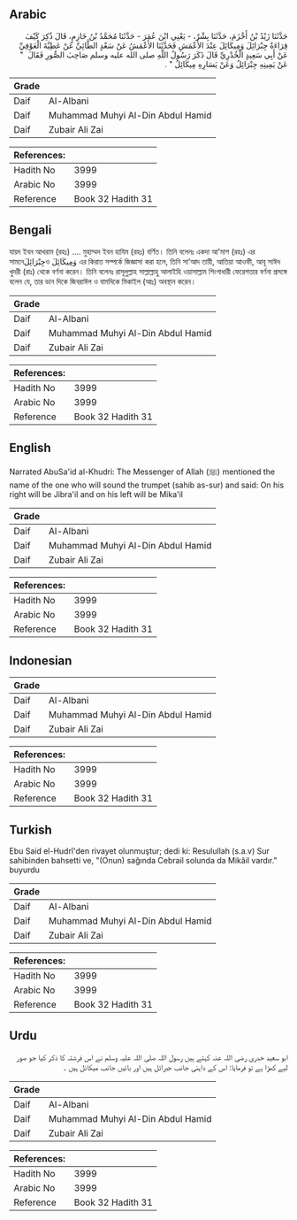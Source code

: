 ## Arabic


<div dir="rtl" lang="ar" style={{fontSize:'larger',backgroundColor:'#f8f9fa',padding:20}}>
حَدَّثَنَا زَيْدُ بْنُ أَخْزَمَ، حَدَّثَنَا بِشْرٌ، - يَعْنِي ابْنَ عُمَرَ - حَدَّثَنَا مُحَمَّدُ بْنُ خَازِمٍ، قَالَ ذُكِرَ كَيْفَ قِرَاءَةُ جِبْرَائِلَ وَمِيكَائِلَ عِنْدَ الأَعْمَشِ فَحَدَّثَنَا الأَعْمَشُ عَنْ سَعْدٍ الطَّائِيِّ عَنْ عَطِيَّةَ الْعَوْفِيِّ عَنْ أَبِي سَعِيدٍ الْخُدْرِيِّ قَالَ ذَكَرَ رَسُولُ اللَّهِ صلى الله عليه وسلم صَاحِبَ الصُّورِ فَقَالَ ‏ "‏ عَنْ يَمِينِهِ جِبْرَائِلُ وَعَنْ يَسَارِهِ مِيكَائِلُ ‏"‏ ‏.‏
</div>
<div style={{backgroundColor:'#f8f9fa',padding:20, marginBottom: 10}}><table> <thead> <tr> <th>Grade</th> <th></th> </tr> </thead> <tbody> <tr><td>Daif</td><td>Al-Albani</td></tr><tr><td>Daif</td><td>Muhammad Muhyi Al-Din Abdul Hamid</td></tr><tr><td>Daif</td><td>Zubair Ali Zai</td></tr></tbody></table><table> <thead> <tr> <th>References:</th> <th></th> </tr> </thead> <tbody><tr><td>Hadith No</td><td>3999</td></tr><tr><td>Arabic No</td><td>3999</td></tr><tr><td>Reference</td><td>Book 32 Hadith 31</td></tr></tbody></table></div>

## Bengali


<div dir="ltr" lang="bn" style={{fontSize:'larger',backgroundColor:'#f8f9fa',padding:20}}>
যায়দ ইবন আখরাম (রহঃ) .... মুহাম্মদ ইবন হাযিম (রহঃ) বর্ণিত। তিনি বলেনঃ একদা আ'মাশ (রহঃ) এর সামনেجِبْرَائِلَও وَمِيكَائِلَ এর কিরাত সম্পর্কে জিজ্ঞাসা করা হলে, তিনি সা’আদ তায়ী, আতিয়া আওফী, আবূ সাঈদ খুদরী (রাঃ) থেকে বর্ণনা করেন। তিনি বলেনঃ রাসূলুল্লাহ সাল্লাল্লাহু আলাইহি ওয়াসাল্লাম শিংগাধারী ফেরেশতার বর্ণনা প্রসঙ্গে বলেন যে, তার ডান দিকে জিবরাঈল ও বামদিকে মিকাইল (আঃ) অবস্থান করেন।
</div>
<div style={{backgroundColor:'#f8f9fa',padding:20, marginBottom: 10}}><table> <thead> <tr> <th>Grade</th> <th></th> </tr> </thead> <tbody> <tr><td>Daif</td><td>Al-Albani</td></tr><tr><td>Daif</td><td>Muhammad Muhyi Al-Din Abdul Hamid</td></tr><tr><td>Daif</td><td>Zubair Ali Zai</td></tr></tbody></table><table> <thead> <tr> <th>References:</th> <th></th> </tr> </thead> <tbody><tr><td>Hadith No</td><td>3999</td></tr><tr><td>Arabic No</td><td>3999</td></tr><tr><td>Reference</td><td>Book 32 Hadith 31</td></tr></tbody></table></div>

## English


<div dir="ltr" lang="en" style={{fontSize:'larger',backgroundColor:'#f8f9fa',padding:20}}>
Narrated AbuSa'id al-Khudri: The Messenger of Allah (ﷺ) mentioned the name of the one who will sound the trumpet (sahib as-sur) and said: On his right will be Jibra'il and on his left will be Mika'il
</div>
<div style={{backgroundColor:'#f8f9fa',padding:20, marginBottom: 10}}><table> <thead> <tr> <th>Grade</th> <th></th> </tr> </thead> <tbody> <tr><td>Daif</td><td>Al-Albani</td></tr><tr><td>Daif</td><td>Muhammad Muhyi Al-Din Abdul Hamid</td></tr><tr><td>Daif</td><td>Zubair Ali Zai</td></tr></tbody></table><table> <thead> <tr> <th>References:</th> <th></th> </tr> </thead> <tbody><tr><td>Hadith No</td><td>3999</td></tr><tr><td>Arabic No</td><td>3999</td></tr><tr><td>Reference</td><td>Book 32 Hadith 31</td></tr></tbody></table></div>

## Indonesian


<div dir="ltr" lang="id" style={{fontSize:'larger',backgroundColor:'#f8f9fa',padding:20}}>

</div>
<div style={{backgroundColor:'#f8f9fa',padding:20, marginBottom: 10}}><table> <thead> <tr> <th>Grade</th> <th></th> </tr> </thead> <tbody> <tr><td>Daif</td><td>Al-Albani</td></tr><tr><td>Daif</td><td>Muhammad Muhyi Al-Din Abdul Hamid</td></tr><tr><td>Daif</td><td>Zubair Ali Zai</td></tr></tbody></table><table> <thead> <tr> <th>References:</th> <th></th> </tr> </thead> <tbody><tr><td>Hadith No</td><td>3999</td></tr><tr><td>Arabic No</td><td>3999</td></tr><tr><td>Reference</td><td>Book 32 Hadith 31</td></tr></tbody></table></div>

## Turkish


<div dir="ltr" lang="tr" style={{fontSize:'larger',backgroundColor:'#f8f9fa',padding:20}}>
Ebu Said el-Hudrî'den rivayet olunmuştur; dedi ki: Resulullah (s.a.v) Sur sahibinden bahsetti ve, "(Onun) sağında Cebrail solunda da Mikâil vardır." buyurdu
</div>
<div style={{backgroundColor:'#f8f9fa',padding:20, marginBottom: 10}}><table> <thead> <tr> <th>Grade</th> <th></th> </tr> </thead> <tbody> <tr><td>Daif</td><td>Al-Albani</td></tr><tr><td>Daif</td><td>Muhammad Muhyi Al-Din Abdul Hamid</td></tr><tr><td>Daif</td><td>Zubair Ali Zai</td></tr></tbody></table><table> <thead> <tr> <th>References:</th> <th></th> </tr> </thead> <tbody><tr><td>Hadith No</td><td>3999</td></tr><tr><td>Arabic No</td><td>3999</td></tr><tr><td>Reference</td><td>Book 32 Hadith 31</td></tr></tbody></table></div>

## Urdu


<div dir="rtl" lang="ur" style={{fontSize:'larger',backgroundColor:'#f8f9fa',padding:20}}>
ابو سعید خدری رضی اللہ عنہ کہتے ہیں رسول اللہ صلی اللہ علیہ وسلم نے اس فرشتہ کا ذکر کیا جو صور لیے کھڑا ہے تو فرمایا: اس کے داہنی جانب جبرائل ہیں اور بائیں جانب میکائل ہیں ۔
</div>
<div style={{backgroundColor:'#f8f9fa',padding:20, marginBottom: 10}}><table> <thead> <tr> <th>Grade</th> <th></th> </tr> </thead> <tbody> <tr><td>Daif</td><td>Al-Albani</td></tr><tr><td>Daif</td><td>Muhammad Muhyi Al-Din Abdul Hamid</td></tr><tr><td>Daif</td><td>Zubair Ali Zai</td></tr></tbody></table><table> <thead> <tr> <th>References:</th> <th></th> </tr> </thead> <tbody><tr><td>Hadith No</td><td>3999</td></tr><tr><td>Arabic No</td><td>3999</td></tr><tr><td>Reference</td><td>Book 32 Hadith 31</td></tr></tbody></table></div>